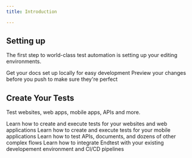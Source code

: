 ```yaml
---
title: Introduction

---
```


## Setting up

The first step to world-class test automation is setting up your editing environments.

<CardGroup cols={2}>
  <Card
    title="Edit Your Docs"
    icon="pen-to-square"
    href="https://mintlify.com/docs/quickstart"
  >
    Get your docs set up locally for easy development
  </Card>
  <Card
    title="Preview Changes"
    icon="image"
    href="https://mintlify.com/docs/development"
  >
    Preview your changes before you push to make sure they're perfect
  </Card>
</CardGroup>

## Create Your Tests

Test websites, web apps, mobile apps, APIs and more.

<CardGroup cols={2}>
  <Card
    title="Test Websites and Web Apps"
    icon="browser"
    href="/web-tests"
  >
    Learn how to create and execute tests for your websites and web applications
  </Card>
  <Card
    title="Test Mobile Apps"
    icon="mobile-notch"
    href="/mobile-tests"
  >
    Learn how to create and execute tests for your mobile applications
  </Card>
  <Card
    title="Advanced Testing"
    icon="code"
    href="/advanced"
  >
    Learn how to test APIs, documents, and dozens of other complex flows
  </Card>
  <Card
    title="Integrations"
    icon="stars"
    href="/integrations"
  >
    Learn how to integrate Endtest with your existing developement environment and CI/CD pipelines
  </Card>
</CardGroup>
